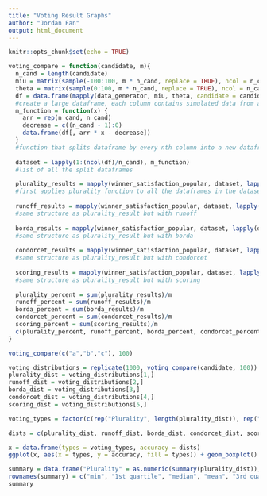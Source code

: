 ---
title: "Voting Result Graphs"
author: "Jordan Fan"
output: html_document
---

```{r setup, include=FALSE}
knitr::opts_chunk$set(echo = TRUE)
```

```{r}

voting_compare = function(candidate, m){
  n_cand = length(candidate)
  miu = matrix(sample(-100:100, m * n_cand, replace = TRUE), ncol = n_cand)
  theta = matrix(sample(0:100, m * n_cand, replace = TRUE), ncol = n_cand)
  df = data.frame(mapply(data_generator, miu, theta, candidate = candidate, n = m))
  #create a large dataframe, each column contains simulated data from a specific normal curve with mean miu and sd theta 
  m_function = function(x) { 
    arr = rep(n_cand, n_cand)
    decrease = c((n_cand - 1):0)
    data.frame(df[, arr * x - decrease]) 
  }
  #function that splits dataframe by every nth column into a new dataframe 
  
  dataset = lapply(1:(ncol(df)/n_cand), m_function)
  #list of all the split dataframes 

  plurality_results = mapply(winner_satisfaction_popular, dataset, lapply(dataset, plurality))[2,]
  #first applies plurality function to all the dataframes in the dataset, then applies the winner_satisfaction_popular function which gives the satisfaction score and whether the winner is the most satisfied candidate, then selects the second result
  
  runoff_results = mapply(winner_satisfaction_popular, dataset, lapply(dataset, runoff))[2,]
  #same structure as plurality_result but with runoff
  
  borda_results = mapply(winner_satisfaction_popular, dataset, lapply(dataset, borda))[2,]
  #same structure as plurality_result but with borda
  
  condorcet_results = mapply(winner_satisfaction_popular, dataset, lapply(dataset, condorcet))[2,]
  #same structure as plurality_result but with condorcet
  
  scoring_results = mapply(winner_satisfaction_popular, dataset, lapply(dataset, voting_score))[2,]
  #same structure as plurality_result but with scoring
  
  plurality_percent = sum(plurality_results)/m
  runoff_percent = sum(runoff_results)/m
  borda_percent = sum(borda_results)/m
  condorcet_percent = sum(condorcet_results)/m
  scoring_percent = sum(scoring_results)/m
  c(plurality_percent, runoff_percent, borda_percent, condorcet_percent, scoring_percent)
}
```

```{r}
voting_compare(c("a","b","c"), 100)
```

```{r}
voting_distributions = replicate(1000, voting_compare(candidate, 100))
plurality_dist = voting_distributions[1,]
runoff_dist = voting_distributions[2,]
borda_dist = voting_distributions[3,]
condorcet_dist = voting_distributions[4,]
scoring_dist = voting_distributions[5,]

voting_types = factor(c(rep("Plurality", length(plurality_dist)), rep("Runoff", length(runoff_dist)), rep("Borda", length(borda_dist)), rep("Condorcet", length(condorcet_dist)), rep("Scoring", length(scoring_dist))))

dists = c(plurality_dist, runoff_dist, borda_dist, condorcet_dist, scoring_dist)

x = data.frame(types = voting_types, accuracy = dists)
ggplot(x, aes(x = types, y = accuracy, fill = types)) + geom_boxplot()
```

```{r}
summary = data.frame("Plurality" = as.numeric(summary(plurality_dist)), "Runoff" = as.numeric(summary(runoff_dist)), "Borda" = as.numeric(summary(borda_dist)), "Condorcet" = as.numeric(summary(condorcet_dist)), "Scoring" = as.numeric(summary(scoring_dist)))
rownames(summary) = c("min", "1st quartile", "median", "mean", "3rd quartile", "max")
summary
```


